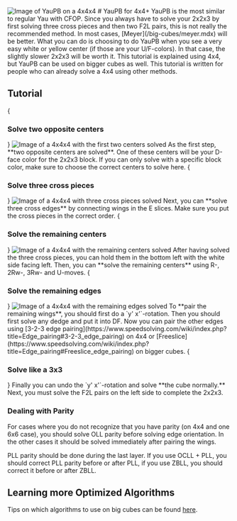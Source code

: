 
<Image src="/images/big-cubes/yaupb/yaupb.svg" width={200} height={200} alt="Image of YauPB on a 4x4x4" lnk="https://visualcube.api.cubing.net/visualcube.php?fmt=svg&bg=t&pzl=4&r=y-35x25&fc=dddddddddddddddddddddddddddddddddddddbbddbbddbbddwwdwwwdwwwddwwddddddooddooddood"/>
# YauPB for 4x4+
YauPB is the most similar to regular Yau with CFOP. Since you always have to solve your 2x2x3 by first solving three cross pieces and then two F2L pairs, this is not really the recommended method. In most cases, [Meyer](/big-cubes/meyer.mdx) will be better. What you can do is choosing to do YauPB when you see a very easy white or yellow center (if those are your U/F-colors). In that case, the slightly slower 2x2x3 will be worth it. This tutorial is explained using 4x4, but YauPB can be used on bigger cubes as well.

<Callout type="info">
    This tutorial is written for people who can already solve a 4x4 using other methods.
</Callout>

## Tutorial
<Steps>
    {<h3>Solve two opposite centers</h3>}
        <Image src="/images/big-cubes/yaupb/two-centers.svg" width={170} height={170} alt="Image of a 4x4x4 with the first two centers solved" lnk="https://visualcube.api.cubing.net/visualcube.php?fmt=svg&bg=t&pzl=4&co=10&fo=70&fc=dddddwwddwwddddddddddddddddddddddddddddddddddddddddddyyddyyddddddddddddddddddddddddddddddddddddd"/>
        As the first step, **two opposite centers are solved**. One of these centers will be your D-face color for the 2x2x3 block. If you can only solve with a specific block color, make sure to choose the correct centers to solve here.
    {<h3>Solve three cross pieces</h3>}
        <Image src="/images/big-cubes/yaupb/three-cross-pieces.svg" width={170} height={170} alt="Image of a 4x4x4 with three cross pieces solved" lnk="https://visualcube.api.cubing.net/visualcube.php?fmt=svg&bg=t&pzl=4&co=10&fo=70&r=y-35x25&fc=dddddyyddyyddddddddddddddddddddddddddddddddddbbddwwdwwwdwwwddwwddddddddddddddooddddddddddddddggd"/>
        Next, you can **solve three cross edges** by connecting wings in the E slices. Make sure you put the cross pieces in the correct order.
    {<h3>Solve the remaining centers</h3>}
        <Image src="/images/big-cubes/yaupb/centers.svg" width={170} height={170} alt="Image of a 4x4x4 with the remaining centers solved" lnk="https://visualcube.api.cubing.net/visualcube.php?fmt=svg&bg=t&pzl=4&co=10&fo=70&r=y-35x25&fc=dddddrrddrrddddddddddyyddyydddddddddgggdgggdddddddddooodooodddddddddwwwwwwwwdwwddddddbbbdbbbdddd"/>
        After having solved the three cross pieces, you can hold them in the bottom left with the white side facing left. Then, you can **solve the remaining centers** using R-, 2Rw-, 3Rw- and U-moves.
    {<h3>Solve the remaining edges</h3>}
        <Image src="/images/big-cubes/yaupb/edges.svg" width={170} height={170} alt="Image of a 4x4x4 with the remaining edges solved" lnk="https://visualcube.api.cubing.net/visualcube.php?fmt=svg&bg=t&pzl=4&co=10&fo=70&r=y-35x25&fc=ybbwrrrorrroryywryyoyyyryyyrbggyyrrgggggggggoyyrbbbyoooooooowrroowwgwwwwwwwwrwwwgooggbbbgbbbbbbb"/>
        To **pair the remaining wings**, you should first do a `y' x'`-rotation. Then you should first solve any dedge and put it into DF. Now you can pair the other edges using [3-2-3 edge pairing](https://www.speedsolving.com/wiki/index.php?title=Edge_pairing#3-2-3_edge_pairing) on 4x4 or [Freeslice](https://www.speedsolving.com/wiki/index.php?title=Edge_pairing#Freeslice_edge_pairing) on bigger cubes. 
    {<h3>Solve like a 3x3</h3>}
        Finally you can undo the `y' x'`-rotation and solve **the cube normally.** Next, you must solve the F2L pairs on the left side to complete the 2x2x3.

</Steps>

### Dealing with Parity
For cases where you do not recognize that you have parity (on 4x4 and one 6x6 case), you should solve OLL parity before solving edge orientation. In the other cases it should be solved immediately after pairing the wings.

PLL parity should be done during the last layer. If you use OCLL + PLL, you should correct PLL parity before or after PLL, if you use ZBLL, you should correct it before or after ZBLL.

## Learning more Optimized Algorithms
Tips on which algorithms to use on big cubes can be found [here](/big-cubes/algs.mdx).